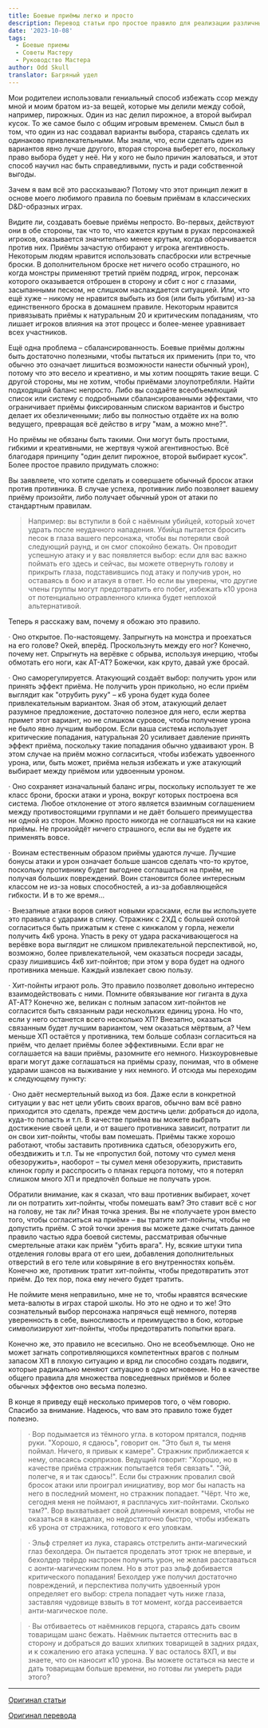 ```yaml
---
title: Боевые приёмы легко и просто
description: Перевод статьи про простое правило для реализации различных боевых приемов во время сражения
date: '2023-10-08'
tags:
  - Боевые приемы
  - Советы Мастеру
  - Руководство Мастера
author: Odd Skull
translator: Багряный удел
---
```


Мои родителеи использовали гениальный способ избежать ссор между мной и моим братом из-за вещей, которые мы делили между собой, например, пирожных. Один из нас делил пирожное, а второй выбирал кусок. То же самое было с общим игровым временем. Смысл был в том, что один из нас создавал варианты выбора, стараясь сделать их одинаково привлекательными. Мы знали, что, если сделать один из вариантов явно лучше другого, вторая сторона выберет его, поскольку право выбора будет у неё. Ни у кого не было причин жаловаться, и этот способ научил нас быть справедливыми, пусть и ради собственной выгоды.

Зачем я вам всё это рассказываю? Потому что этот принцип лежит в основе моего любимого правила по боевым приёмам в классических D&D-образных играх.

Видите ли, создавать боевые приёмы непросто. Во-первых, действуют они в обе стороны, так что то, что кажется крутым в руках персонажей игроков, оказывается значительно менее крутым, когда оборачивается против них. Приёмы зачастую отбирают у игрока агентивность. Некоторым людям нравится использовать спасброски или встречные броски. В дополнительном броске нет ничего особо страшного, но когда монстры применяют третий приём подряд, игрок, персонаж которого оказывается отброшен в сторону и сбит с ног с глазами, засыпанными песком, не слишком наслаждается ситуацией. Или, что ещё хуже – никому не нравится выбыть из боя (или быть убитым) из-за единственного броска в домашнем правиле. Некоторым нравится привязывать приёмы к натуральным 20 и критическим попаданиям, что лишает игроков влияния на этот процесс и более-менее уравнивает всех участников.

Ещё одна проблема – сбалансированность. Боевые приёмы должны быть достаточно полезными, чтобы пытаться их применить (при то, что обычно это означает лишиться возможности нанести обычный урон), потому что это весело и креативно, и мы хотим поощрять такие вещи. С другой стороны, мы не хотим, чтобы приёмами злоупотребляли. Найти подходящий баланс непросто. Либо вы создаёте всеобъемлющий список или систему с подробными сбалансированными эффектами, что ограничивает приёмы фиксированным списком вариантов и быстро делает их обезличенными; либо вы полностью отдаёте их на волю ведущего, превращая всё действо в игру "мам, а можно мне?".

Но приёмы не обязаны быть такими. Они могут быть простыми, гибкими и креативными, не жертвуя чужой агентивностью. Всё благодаря принципу "один делит пирожное, второй выбирает кусок". Более простое правило придумать сложно:

<Aside>

Вы заявляете, что хотите сделать и совершаете обычный бросок атаки против противника. В случае успеха, противник либо позволяет вашему приёму произойти, либо получает обычный урон от атаки по стандартным правилам.

</Aside>

> Например: вы вступили в бой с наёмным убийцей, который хочет удрать после неудачного нападения. Убийца пытается бросить песок в глаза вашего персонажа, чтобы вы потеряли свой следующий раунд, и он смог спокойно бежать. Он проводит успешную атаку и у вас появляется выбор: если для вас важно поймать его здесь и сейчас, вы можете отвернуть голову и прикрыть глаза, подставившись под атаку и получив урон, но оставаясь в бою и атакуя в ответ. Но если вы уверены, что другие члены группы могут предотвратить его побег, избежать к10 урона от потенциально отравленного клинка будет неплохой альтернативой.

Теперь я расскажу вам, почему я обожаю это правило.

· Оно открытое. По-настоящему. Запрыгнуть на монстра и проехаться на его голове? Окей, вперёд. Проскользнуть между его ног? Конечно, почему нет. Спрыгнуть на верёвке с обрыва, используя инерцию, чтобы обмотать его ноги, как АТ-АТ? Божечки, как круто, давай уже бросай.

· Оно саморегулируется. Атакующий создаёт выбор: получить урон или принять эффект приёма. Не получить урон прикольно, но если приём выглядит как "отрубить руку" – к6 урона будет куда более привлекательным вариантом. Зная об этом, атакующий делает разумное предложение, достаточно полезное для него, если жертва примет этот вариант, но не слишком суровое, чтобы получение урона не было явно лучшим выбором. Если ваша система использует критические попадания, натуральная 20 усиливает давление принять эффект приёма, поскольку такие попадания обычно удваивают урон. В этом случае на приём можно согласиться, чтобы избежать удвоенного урона, или, быть может, приёма нельзя избежать и уже атакующий выбирает между приёмом или удвоенным уроном.

· Оно сохраняет изначальный баланс игры, поскольку использует те же класс брони, броски атаки и урона, вокруг которых построена вся система. Любое отклонение от этого является взаимным соглашением между противостоящими группами и не даёт большего преимущества ни одной из сторон. Можно просто никогда не соглашаться ни на какие приёмы. Не произойдёт ничего страшного, если вы не будете их применять вовсе.

· Воинам естественным образом приёмы удаются лучше. Лучшие бонусы атаки и урон означает больше шансов сделать что-то крутое, поскольку противнику будет выгоднее соглашаться на приём, не получая больших повреждений. Воин становится более интересным классом не из-за новых способностей, а из-за добавляющейся гибкости. И в то же время…

· Внезапные атаки воров сияют новыми красками, если вы используете это правила с ударами в спину. Стражник с 2ХД с большей охотой согласиться быть прижатым к стене с кинжалом у горла, нежели получить 4к6 урона. Упасть в реку от удара раскачивающегося на верёвке вора выглядит не слишком привлекательной перспективой, но, возможно, более привлекательной, чем оказаться посреди засады, сразу лишившись 4к6 хит-пойнтов; при этом у вора будет на одного противника меньше. Каждый извлекает свою пользу.

· Хит-пойнты играют роль. Это правило позволяет довольно интересно взаимодействовать с ними. Помните обвязывание ног гиганта в духа АТ-АТ? Конечно же, великан с полным запасом хит-пойнтов не согласится быть связанным ради нескольких единиц урона. Но что, если у него останется всего несколько ХП? Внезапно, оказаться связанным будет лучшим вариантом, чем оказаться мёртвым, а? Чем меньше ХП остаётся у противника, тем больше соблазн согласиться на приём, что делает приёмы более эффективными. Если враг не соглашается на ваши приёмы, разомните его немного. Низкоуровневые враги могут даже соглашаться на приёмы сразу, понимая, что в обмене ударами шансов на выживание у них немного. И отсюда мы переходим к следующему пункту:

· Оно даёт несмертельный выход из боя. Даже если в конкретной ситуации у вас нет цели убить своих врагов, обычно вам всё равно приходится это сделать, прежде чем достичь цели: добраться до идола, куда-то попасть и т.п. В качестве приёма вы можете выбрать достижение своей цели, и от вашего противника зависит, потратит ли он свои хит-пойнты, чтобы вам помешать. Приёмы также хорошо работают, чтобы заставить противника сдаться, обезоружить его, обездвижить и т.п. Ты не «пропустил бой, потому что сумел меня обезоружить», наоборот – ты сумел меня обезоружить, приставить клинок горлу и расспросить о планах герцога потому, что я потерял слишком много ХП и предпочёл больше не получать урон.

Обратили внимание, как я сказал, что ваш противник выбирает, хочет ли он потратить хит-пойнты, чтобы помешать вам? Это ставит всё с ног на голову, не так ли? Иная точка зрения. Вы не «получаете урон вместо того, чтобы согласиться на приём» – вы тратите хит-пойнты, чтобы не допустить приём. С этой точки зрения вы можете даже считать данное правило частью ядра боевой системы, рассматривая обычные смертельные атаки как приём "убить врага". Ну, всякие штуки типа отделения головы врага от его шеи, добавления дополнительных отверстий в его теле или ковыряние в его внутренностях копьём. Конечно же, противник тратит хит-пойнты, чтобы предотвратить этот приём. До тех пор, пока ему нечего будет тратить.

Не поймите меня неправильно, мне не то, чтобы нравятся всяческие мета-валюты в играх старой школы. Но это не одно и то же! Это сознательный выбор персонажа напрячься ещё немного, потеряв уверенность в себе, выносливость и преимущество в бою, которые символизируют хит-пойнты, чтобы предотвратить попытки врага.

Конечно же, это правило не всесильно. Оно не всеобъемлюще. Оно не может загнать сопротивляющихся компетентных врагов с полным запасом ХП в плохую ситуацию и вряд ли способно создать подвиги, которые радикально меняют ситуацию в одно мгновение. Но в качестве общего правила для множества повседневных приёмов и более обычных эффектов оно весьма полезно.

В конце я приведу ещё несколько примеров того, о чём говорю. Спасибо за внимание. Надеюсь, что вам это правило тоже будет полезно.

> · Вор подымается из тёмного угла. в котором прятался, подняв руки. "Хорошо, я сдаюсь", говорит он. "Это был я, ты меня поймал. Ничего, я привык к камере". Стражник приближается к нему, опасаясь сюрпризов. Ведущий говорит: "Хорошо, но в качестве приёма стражник попытается тебя связать". "Эй, полегче, я и так сдаюсь!". Если бы стражник провалил свой бросок атаки или проиграл инициативу, вор мог бы напасть на него в последний момент, но стражник попадает. "Чёрт. Что же, сегодня меня не поймают, я расплачусь хит-пойнтами. Сколько там?". Вор выхватывает свой длинный кинжал вовремя, чтобы не оказаться в кандалах, но недостаточно быстро, чтобы избежать к6 урона от стражника, готового к его уловкам.

> · Эльф стреляет из лука, стараясь отстрелить анти-магический глаз бехолдера. Он пытается проделать этот трюк не впервые, и бехолдер твёрдо настроен получить урон, не желая расставаться с аонти-магическим полем. Но в этот раз эльф добивается критического попадания! Бехолдер уже получил достаточно повреждений, и перспектива получить удвоенный урон определяет его выбор: стрела попадает чуть ниже глаза, заставляя чудовище взвыть в тот момент, когда рассеивается анти-магическое поле.

> · Вы отбиваетесь от наёмников герцога, стараясь дать своим товарищам шанс бежать. Наёмник пытается оттеснить вас в сторону и добраться до ваших хлипких товарищей в задних рядах, и к сожалению его атака успешна. У вас осталось 8ХП, и вы знаете, что он наносит к10 урона. Вы можете остаться на месте и дать товарищам больше времени, но готовы ли умереть ради этого?

---

[Оригинал статьи](https://oddskullblog.wordpress.com/2021/11/15/combat-maneuvers-the-easy-way/)

[Оригинал перевода](https://vk.com/@scarlet_land-boevye-priemy-legko-i-prosto)
